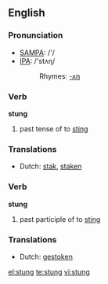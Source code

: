 ==English==

===Pronunciation===
*[[w:SAMPA|SAMPA]]: /'/
*[[w:IPA|IPA]]: /'stʌɳ/
*:Rhymes: [[Rhymes:English:-ʌŋ|-ʌŋ]]

===Verb===
'''stung'''

# past tense of to [[sting]]

===Translations===
*Dutch: [[stak]], [[staken]]

===Verb===
'''stung'''

# past participle of to [[sting]]

===Translations===
*Dutch: [[gestoken]]

[[el:stung]]
[[te:stung]]
[[vi:stung]]